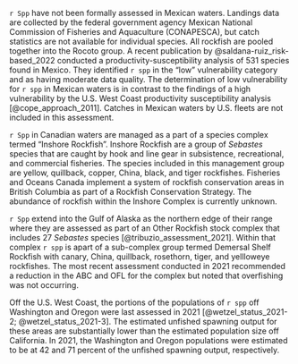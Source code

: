 `r Spp` have not been formally assessed in Mexican waters. Landings data are collected by the federal government agency Mexican National Commission of Fisheries and Aquaculture (CONAPESCA), but catch statistics are not available for individual species.  All rockfish are pooled together into the Rocoto group. A recent publication by @saldana-ruiz_risk-based_2022 conducted a productivity-susceptibility analysis of 531 species found in Mexico. They identified `r spp` in the "low" vulnerability category and as having moderate data quality. The determination of low vulnerability for `r spp` in Mexican waters is in contrast to the findings of a high vulnerability by the U.S. West Coast productivity susceptibility analysis [@cope_approach_2011]. Catches in Mexican waters by U.S. fleets are not included in this assessment.

`r Spp` in Canadian waters are managed as a part of a species complex termed "Inshore Rockfish". Inshore Rockfish are a group of _Sebastes_ species that are caught by hook and line gear in subsistence, recreational, and commercial fisheries. The species included in this management group are yellow, quillback, copper, China, black, and tiger rockfishes. Fisheries and Oceans Canada implement a system of rockfish conservation areas in British Columbia as part of a Rockfish Conservation Strategy. The abundance of rockfish within the Inshore Complex is currently unknown.

`r Spp` extend into the Gulf of Alaska as the northern edge of their range where they are assessed as part of an Other Rockfish stock complex that includes 27 _Sebastes_ species [@tribuzio_assessment_2021]. Within that complex `r spp` is apart of a sub-complex group termed Demersal Shelf Rockfish with canary, China, quillback, rosethorn, tiger, and yellloweye rockfishes. The most recent assessment conducted in 2021 recommended a reduction in the ABC and OFL for the complex but noted that overfishing was not occurring. 

Off the U.S. West Coast, the portions of the populations of `r spp` off Washington and Oregon were last assessed in 2021 [@wetzel_status_2021-2; @wetzel_status_2021-3]. The estimated unfished spawning output for these areas are substantially lower than the estimated population size off California. In 2021, the Washington and Oregon populations were estimated to be at 42 and 71 percent of the unfished spawning output, respectively.
